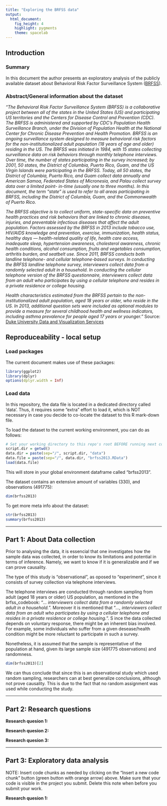 ```yaml
---
title: "Exploring the BRFSS data"
output: 
  html_document: 
    fig_height: 4
    highlight: pygments
    theme: spacelab
---
```


## Introduction

### Summary
In this document the author presents an exploratory analysis of the publicly available dataset about Behavioral Risk Factor Surveillance System (<a href="http://www.cdc.gov/brfss/">BRFSS</a>).


### Abstract/General information about the dataset 

<i>"The Behavioral Risk Factor Surveillance System (BRFSS) is a collaborative project between all of the states in the United States (US) and participating US territories and the Centers for Disease Control and Prevention (CDC). The BRFSS is administered and supported by CDC's Population Health Surveillance Branch, under the Division of Population Health at the National Center for Chronic Disease Prevention and Health Promotion. BRFSS is an ongoing surveillance system designed to measure behavioral risk factors for the non-institutionalized adult population (18 years of age and older) residing in the US. The BRFSS was initiated in 1984, with 15 states collecting surveillance data on risk behaviors through monthly telephone interviews. Over time, the number of states participating in the survey increased; by 2001, 50 states, the District of Columbia, Puerto Rico, Guam, and the US Virgin Islands were participating in the BRFSS. Today, all 50 states, the District of Columbia, Puerto Rico, and Guam collect data annually and American Samoa, Federated States of Micronesia, and Palau collect survey data over a limited point- in-time (usually one to three months). In this document, the term “state” is used to refer to all areas participating in BRFSS, including the District of Columbia, Guam, and the Commonwealth of Puerto Rico.

The BRFSS objective is to collect uniform, state-specific data on preventive health practices and risk behaviors that are linked to chronic diseases, injuries, and preventable infectious diseases that affect the adult population. Factors assessed by the BRFSS in 2013 include tobacco use, HIV/AIDS knowledge and prevention, exercise, immunization, health status, healthy days — health-related quality of life, health care access, inadequate sleep, hypertension awareness, cholesterol awareness, chronic health conditions, alcohol consumption, fruits and vegetables consumption, arthritis burden, and seatbelt use. Since 2011, BRFSS conducts both landline telephone- and cellular telephone-based surveys. In conducting the BRFSS landline telephone survey, interviewers collect data from a randomly selected adult in a household. In conducting the cellular telephone version of the BRFSS questionnaire, interviewers collect data from an adult who participates by using a cellular telephone and resides in a private residence or college housing.

Health characteristics estimated from the BRFSS pertain to the non-institutionalized adult population, aged 18 years or older, who reside in the US. In 2013, additional question sets were included as optional modules to provide a measure for several childhood health and wellness indicators, including asthma prevalence for people aged 17 years or younger."
</i>
Source: <a href="http://guides.library.duke.edu/c.php?g=289704&p=1930838">Duke University Data and Visualization Services</a>


## Reproduceability - local setup

### Load packages

The current document makes use of these packages: 
```r
library(ggplot2)
library(dplyr)
options(dplyr.width = Inf)
```

### Load data

In this repository, the data file is located in a dedicated directory called 'data'. 
Thus, it requires some "extra" effort to load it, which is NOT necessary in case you decide to co-locate the dataset to this R mark-down file.  

To load the dataset to the current working environment, you can do as follows: 

```r
# Set your working directory to this repo's root BEFORE running next commands; for example, like so: setwd("./dir1/dir2/")
script.dir = getwd() 
data.dir = paste(sep="/", script.dir, "data")
data.file = paste(sep="/", data.dir, "brfss2013.RData")
load(data.file)
```
This will store in your global environment dataframe called "brfss2013".

The dataset contains an extensive amount of variables (330), and observations (491775): 

```r
dim(brfss2013)
```

To get more meta info about the dataset:

```r
str(brfss2013)
summary(brfss2013)
```


* * *

## Part 1: About Data collection

Prior to analysing the data, it is essencial that one investigates how the sample data was collected, in order to know its limitations and potential in terms of inference. Namely, we want to know if it is generalizable and if we can prove causality.

The type of this study is "observational", as oposed to "experiment", since it consists of survey collection via telephone interviews.

The telephone interviews are conducted through random sampling from adult (aged 18 years or older) US population, as mentioned in the brfss_codebook: "<i>... interviewers collect data from a randomly selected adult in a household.</i>".
Moreover it is mentioned that "<i>..., interviewers collect data from an adult who participates by using a cellular telephone and resides in a private residence or college housing.</i>". S
ince the data collected depends on voluntary response, there might be an inherent bias involved. For example, some individuals who suffer from a given desease/health condition might be more reluctant to participate in such a survey.

Nonetheless, it is assumed that the sample is representative of the population at hand, given its large sample size (491775 observations) and randomness.

```r
dim(brfss2013)[2]
```

We can thus conclude that since this is an observational study which used random sampling, researchers can at best generalize conclusions, although not prove causality. This is due to the fact that no random assignment was used while conducting the study. 


* * *

## Part 2: Research questions

**Research quesion 1:**

**Research quesion 2:**

**Research quesion 3:**


* * *

## Part 3: Exploratory data analysis

NOTE: Insert code chunks as needed by clicking on the "Insert a new code chunk" 
button (green button with orange arrow) above. Make sure that your code is visible
in the project you submit. Delete this note when before you submit your work.

**Research quesion 1:**

```r

```


